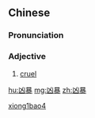 ==Chinese==
{{zh-forms|alt=凶燄}}

===Pronunciation===
{{zh-pron
|m=xiōngbào
|c=hung1 bou6
|h=pfs=hiûng-phau
|mn=qz,tw:hiong-po̍k/tw,xm,zz:hiong-pō
|cat=a
}}

===Adjective===
{{zh-adj}}

# {{lb|zh|literary}} [[cruel]]

[[Category:Mandarin literary terms|xiong1bao4]]

[[hu:凶暴]]
[[mg:凶暴]]
[[zh:凶暴]]